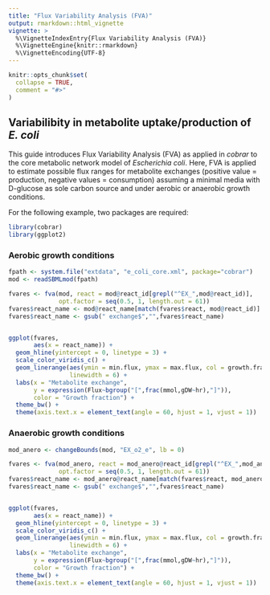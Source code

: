 ```yaml
---
title: "Flux Variability Analysis (FVA)"
output: rmarkdown::html_vignette
vignette: >
  %\VignetteIndexEntry{Flux Variability Analysis (FVA)}
  %\VignetteEngine{knitr::rmarkdown}
  %\VignetteEncoding{UTF-8}
---
```


```r
knitr::opts_chunk$set(
  collapse = TRUE,
  comment = "#>"
)
```

## Variabilibity in metabolite uptake/production of *E. coli*

This guide introduces Flux Variability Analysis (FVA) as applied in *cobrar* to the core metabolic network model of *Escherichia coli*. Here, FVA is applied to estimate possible flux ranges for metabolite exchanges (positive value = production, negative values = consumption) assuming a minimal media with D-glucose as sole carbon source and under aerobic or anaerobic growth conditions.

For the following example, two packages are required:

```r
library(cobrar)
library(ggplot2)
```

### Aerobic growth conditions

```r
fpath <- system.file("extdata", "e_coli_core.xml", package="cobrar")
mod <- readSBMLmod(fpath)

fvares <- fva(mod, react = mod@react_id[grepl("^EX_",mod@react_id)],
              opt.factor = seq(0.5, 1, length.out = 61))
fvares$react_name <- mod@react_name[match(fvares$react, mod@react_id)]
fvares$react_name <- gsub(" exchange$","",fvares$react_name)


ggplot(fvares,
       aes(x = react_name)) +
  geom_hline(yintercept = 0, linetype = 3) +
  scale_color_viridis_c() +
  geom_linerange(aes(ymin = min.flux, ymax = max.flux, col = growth.fraction),
                 linewidth = 6) +
  labs(x = "Metabolite exchange",
       y = expression(Flux~bgroup("[",frac(mmol,gDW~hr),"]")),
       color = "Growth fraction") +
  theme_bw() +
  theme(axis.text.x = element_text(angle = 60, hjust = 1, vjust = 1))
```

### Anaerobic growth conditions
```r
mod_anero <- changeBounds(mod, "EX_o2_e", lb = 0)

fvares <- fva(mod_anero, react = mod_anero@react_id[grepl("^EX_",mod_anero@react_id)],
              opt.factor = seq(0.5, 1, length.out = 61))
fvares$react_name <- mod_anero@react_name[match(fvares$react, mod_anero@react_id)]
fvares$react_name <- gsub(" exchange$","",fvares$react_name)


ggplot(fvares,
       aes(x = react_name)) +
  geom_hline(yintercept = 0, linetype = 3) +
  scale_color_viridis_c() +
  geom_linerange(aes(ymin = min.flux, ymax = max.flux, col = growth.fraction),
                 linewidth = 6) +
  labs(x = "Metabolite exchange",
       y = expression(Flux~bgroup("[",frac(mmol,gDW~hr),"]")),
       color = "Growth fraction") +
  theme_bw() +
  theme(axis.text.x = element_text(angle = 60, hjust = 1, vjust = 1))
```
